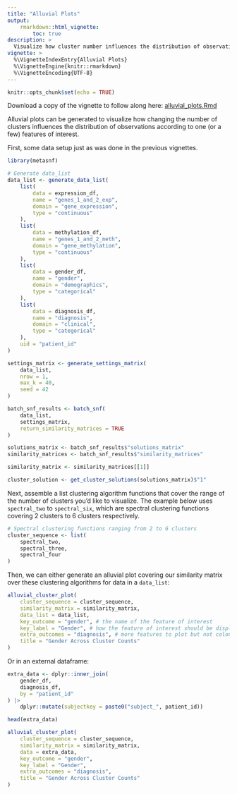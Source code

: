 ```yaml
---
title: "Alluvial Plots"
output:
    rmarkdown::html_vignette:
        toc: true
description: >
  Visualize how cluster number influences the distribution of observations.
vignette: >
  %\VignetteIndexEntry{Alluvial Plots}
  %\VignetteEngine{knitr::rmarkdown}
  %\VignetteEncoding{UTF-8}
---
```


```r
knitr::opts_chunk$set(echo = TRUE)
```

Download a copy of the vignette to follow along here: [alluvial_plots.Rmd](https://raw.githubusercontent.com/BRANCHlab/metasnf/main/vignettes/alluvial_plots.Rmd)

Alluvial plots can be generated to visualize how changing the number of clusters influences the distribution of observations according to one (or a few) features of interest.

First, some data setup just as was done in the previous vignettes.

```r
library(metasnf)

# Generate data_list
data_list <- generate_data_list(
    list(
        data = expression_df,
        name = "genes_1_and_2_exp",
        domain = "gene_expression",
        type = "continuous"
    ),
    list(
        data = methylation_df,
        name = "genes_1_and_2_meth",
        domain = "gene_methylation",
        type = "continuous"
    ),
    list(
        data = gender_df,
        name = "gender",
        domain = "demographics",
        type = "categorical"
    ),
    list(
        data = diagnosis_df,
        name = "diagnosis",
        domain = "clinical",
        type = "categorical"
    ),
    uid = "patient_id"
)

settings_matrix <- generate_settings_matrix(
    data_list,
    nrow = 1,
    max_k = 40,
    seed = 42
)

batch_snf_results <- batch_snf(
    data_list,
    settings_matrix,
    return_similarity_matrices = TRUE
)

solutions_matrix <- batch_snf_results$"solutions_matrix"
similarity_matrices <- batch_snf_results$"similarity_matrices"

similarity_matrix <- similarity_matrices[[1]]

cluster_solution <- get_cluster_solutions(solutions_matrix)$"1"
```

Next, assemble a list clustering algorithm functions that cover the range of the number of clusters you'd like to visualize.
The example below uses `spectral_two` to `spectral_six`, which are spectral clustering functions covering 2 clusters to 6 clusters respectively.

```r
# Spectral clustering functions ranging from 2 to 6 clusters
cluster_sequence <- list(
    spectral_two,
    spectral_three,
    spectral_four
)
```

Then, we can either generate an alluvial plot covering our similarity matrix over these clustering algorithms for data in a `data_list`:

```r
alluvial_cluster_plot(
    cluster_sequence = cluster_sequence,
    similarity_matrix = similarity_matrix,
    data_list = data_list,
    key_outcome = "gender", # the name of the feature of interest
    key_label = "Gender", # how the feature of interest should be displayed
    extra_outcomes = "diagnosis", # more features to plot but not colour by
    title = "Gender Across Cluster Counts"
)
```

Or in an external dataframe:

```r
extra_data <- dplyr::inner_join(
    gender_df,
    diagnosis_df,
    by = "patient_id"
) |>
    dplyr::mutate(subjectkey = paste0("subject_", patient_id))

head(extra_data)

alluvial_cluster_plot(
    cluster_sequence = cluster_sequence,
    similarity_matrix = similarity_matrix,
    data = extra_data,
    key_outcome = "gender",
    key_label = "Gender",
    extra_outcomes = "diagnosis",
    title = "Gender Across Cluster Counts"
)
```
